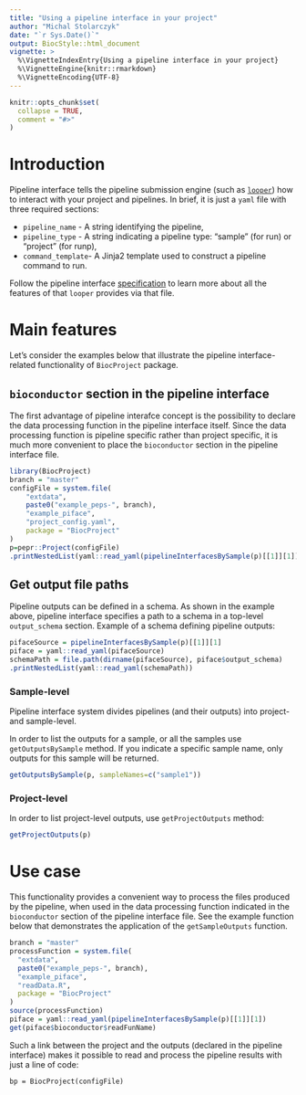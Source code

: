 ```yaml
---
title: "Using a pipeline interface in your project"
author: "Michal Stolarczyk"
date: "`r Sys.Date()`"
output: BiocStyle::html_document
vignette: >
  %\VignetteIndexEntry{Using a pipeline interface in your project}
  %\VignetteEngine{knitr::rmarkdown}
  %\VignetteEncoding{UTF-8}
---
```


```r
knitr::opts_chunk$set(
  collapse = TRUE,
  comment = "#>"
)
```

# Introduction

Pipeline interface tells the pipeline submission engine (such as [`looper`](http://looper.databio.org/en/latest/)) how to interact with your 
project and pipelines. In brief, it is just a `yaml` file with three required
sections:

* `pipeline_name` - A string identifying the pipeline,
* `pipeline_type` - A string indicating a pipeline type: "sample" (for run) 
or "project" (for runp),
* `command_template`- A Jinja2 template used to construct a pipeline command to run.

Follow the pipeline interface [specification](http://looper.databio.org/en/latest/pipeline-interface-specification/) 
to learn more about all the features of that `looper` provides via that file.

# Main features

Let's consider the examples below that illustrate the pipeline interface-related
functionality of `BiocProject` package. 

## `bioconductor` section in the pipeline interface

The first advantage of pipeline interafce concept is the possibility to declare 
the data processing function in the pipeline interface itself. Since the data 
processing function is pipeline specific rather than project specific, it is 
much more convenient to place the `bioconductor` section in the pipeline 
interface file.

```r
library(BiocProject)
branch = "master"
configFile = system.file(
    "extdata",
    paste0("example_peps-", branch),
    "example_piface",
    "project_config.yaml",
    package = "BiocProject"
)
p=pepr::Project(configFile)
.printNestedList(yaml::read_yaml(pipelineInterfacesBySample(p)[[1]][1]))
```

## Get output file paths

Pipeline outputs can be defined in a schema. As shown in the example above, 
pipeline interface specifies a path to a schema in a top-level `output_schema` 
section. 
Example of a schema defining pipeline outputs:
```r
pifaceSource = pipelineInterfacesBySample(p)[[1]][1]
piface = yaml::read_yaml(pifaceSource)
schemaPath = file.path(dirname(pifaceSource), piface$output_schema)
.printNestedList(yaml::read_yaml(schemaPath))
```

### Sample-level

Pipeline interface system divides pipelines (and their outputs) into project- 
and sample-level. 

In order to list the outputs for a sample, or all the samples use 
`getOutputsBySample` method. If you indicate a specific sample name, only outputs for this sample will be returned.
```r
getOutputsBySample(p, sampleNames=c("sample1"))
```

### Project-level

In order to list project-level outputs, use `getProjectOutputs` method:

```r
getProjectOutputs(p)
```

# Use case

This functionality provides a convenient way to process the files produced by 
the pipeline, when used in the data processing function indicated in the 
`bioconductor` section of the pipeline interface file. See the example function
below that demonstrates the application of the `getSampleOutputs` function.

```r
branch = "master"
processFunction = system.file(
  "extdata",
  paste0("example_peps-", branch),
  "example_piface",
  "readData.R",
  package = "BiocProject"
)
source(processFunction)
piface = yaml::read_yaml(pipelineInterfacesBySample(p)[[1]][1])
get(piface$bioconductor$readFunName)
```
Such a link between the project and the outputs 
(declared in the pipeline interface) makes it possible to read and process 
the pipeline results with just a line of code:

```
bp = BiocProject(configFile)
```